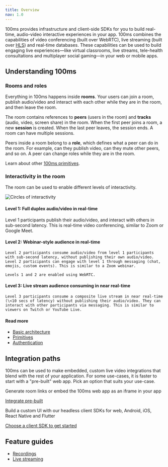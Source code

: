 ```yaml
---
title: Overview
nav: 1.0
---
```


100ms provides infrastructure and client-side SDKs for you to build real-time, audio-video interactive experiences in your app. 100ms combines the capabilities of video conferencing (built over WebRTC), live streaming (built over [HLS](https://en.wikipedia.org/wiki/HTTP_Live_Streaming)) and real-time databases. These capabilities can be used to build engaging live experiences—like virtual classrooms, live streams, tele-health consultations and multiplayer social gaming—in your web or mobile apps.

## Understanding 100ms

### Rooms and roles

Everything in 100ms happens inside **rooms**. Your users can join a room, publish audio/video and interact with each other while they are in the room, and then leave the room.

The room contains references to **peers** (users in the room) and **tracks** (audio, video, screen share) in the room. When the first peer joins a room, a new **session** is created. When the last peer leaves, the session ends. A room can have multiple sessions.

Peers inside a room belong to a **role**, which defines what a peer can do in the room. For example, can they publish video, can they mute other peers, and so on. A peer can change roles while they are in the room.

Learn about other [100ms primitives](./core-concepts/basics).

### Interactivity in the room

The room can be used to enable different levels of interactivity.

![Circles of interactivity](/docs/v2/concepts/circles-of-interactivity.png)

#### Level 1: Full duplex audio/video in real-time
Level 1 participants publish their audio/video, and interact with others in sub-second latency. This is real-time video conferencing, similar to Zoom or Google Meet.

#### Level 2: Webinar-style audience in real-time

    Level 2 participants consume audio/video from level 1 participants with sub-second latency, without publishing their own audio/video. Level 2 participants can engage with level 1 through messaging (chat, emojis, custom events). This is similar to a Zoom webinar.

    Levels 1 and 2 are enabled using WebRTC.

#### Level 3: Live stream audience consuming in near real-time

    Level 3 participants consume a composite live stream in near real-time (\<10 secs of latency) without publishing their audio/video. They can interact with other participants via messaging. This is similar to viewers on Twitch or YouTube Live.

#### Read more

* [Basic architecture](./core-concepts/basics.mdx)
* [Primitives](./core-concepts/basics.mdx)
* [Authentication](./authentication/security-and-tokens.mdx)

## Integration paths

100ms can be used to make embedded, custom live video integrations that blend with the rest of your application. For some use-cases, it is faster to start with a "pre-built" web app. Pick an option that suits your use-case.

<FlexContainer>

<Callout icon="link" title="Pre-built">
Generate room links or embed the 100ms web app as an iframe in your app

[Integrate pre-built](./prebuilt-or-custom-UI/prebuilt)
</Callout>

<Callout icon="shield" title="Custom UI">
Build a custom UI with our headless client SDKs for web, Android, iOS, React Native and Flutter

[Choose a client SDK to get started](../../../)
</Callout>

</FlexContainer>

## Feature guides

* [Recordings](./discover-features/recordings)
* [Live streaming](./discover-features/live-streaming)


